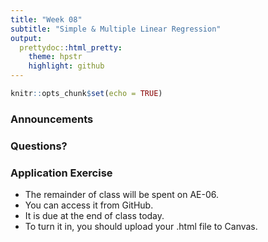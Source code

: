 ```yaml
---
title: "Week 08"
subtitle: "Simple & Multiple Linear Regression"
output: 
  prettydoc::html_pretty:
    theme: hpstr
    highlight: github
---
```


```r
knitr::opts_chunk$set(echo = TRUE)
```

### Announcements


### Questions?


### Application Exercise

- The remainder of class will be spent on AE-06. 
- You can access it from GitHub. 
- It is due at the end of class today. 
- To turn it in, you should upload your .html file to Canvas.
